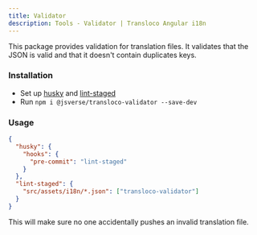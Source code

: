 ```yaml
---
title: Validator
description: Tools - Validator | Transloco Angular i18n
---
```


This package provides validation for translation files. It validates that the JSON is valid and that it doesn't contain duplicates keys.

### Installation

- Set up [husky](https://github.com/typicode/husky) and [lint-staged](https://github.com/okonet/lint-staged#examples)
- Run `npm i @jsverse/transloco-validator --save-dev`

### Usage
```json file="package.json"
{
  "husky": {
    "hooks": {
      "pre-commit": "lint-staged"
    }
  },
  "lint-staged": {
    "src/assets/i18n/*.json": ["transloco-validator"]
  }
}
```

This will make sure no one accidentally pushes an invalid translation file.
